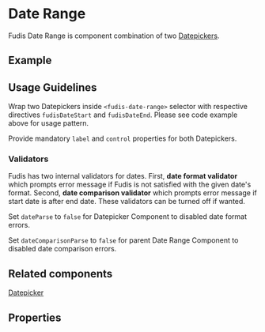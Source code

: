 
<Meta title="Components/Form/Date/Date Range" />

# Date Range

Fudis Date Range is component combination of two [Datepickers](/docs/components-form-date-datepicker--documentation).

## Example

<Canvas of={DateRangeStories.DateRange}></Canvas>

## Usage Guidelines

Wrap two Datepickers inside `<fudis-date-range>` selector with respective directives `fudisDateStart` and `fudisDateEnd`. Please see code example above for usage pattern.

Provide mandatory `label` and `control` properties for both Datepickers.

### Validators

Fudis has two internal validators for dates. First, **date format validator** which prompts error message if Fudis is not satisfied with the given date's format.
Second, **date comparison validator** which prompts error message if start date is after end date. These validators can be turned off if wanted.

Set `dateParse` to `false` for Datepicker Component to disabled date format errors.

Set `dateComparisonParse` to `false` for parent Date Range Component to disabled date comparison errors.

## Related components

[Datepicker](/docs/components-form-date-datepicker--documentation)

## Properties

<ArgTypes of={DateRangeComponent} />

